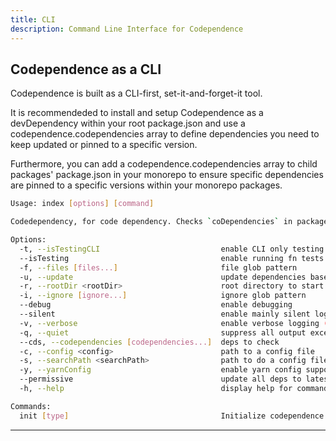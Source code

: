 ```yaml
---
title: CLI
description: Command Line Interface for Codependence
---
```


<section>

# Codependence as a CLI

Codependence is built as a CLI-first, set-it-and-forget-it tool.

It is recommendeded to install and setup Codependence as a devDependency within your root package.json and use a codependence.codependencies array to define dependencies you need to keep updated or pinned to a specific version.

Furthermore, you can add a codependence.codependencies array to child packages' package.json in your monorepo to ensure specific dependencies are pinned to a specific versions within your monorepo packages.

```bash
Usage: index [options] [command]

Codedependency, for code dependency. Checks `coDependencies` in package.json files to ensure dependencies are up-to-date

Options:
  -t, --isTestingCLI                           enable CLI only testing
  --isTesting                                  enable running fn tests w/o overwriting
  -f, --files [files...]                       file glob pattern
  -u, --update                                 update dependencies based on check
  -r, --rootDir <rootDir>                      root directory to start search
  -i, --ignore [ignore...]                     ignore glob pattern
  --debug                                      enable debugging
  --silent                                     enable mainly silent logging
  -v, --verbose                                enable verbose logging (shows debug info)
  -q, --quiet                                  suppress all output except errors
  --cds, --codependencies [codependencies...]  deps to check
  -c, --config <config>                        path to a config file
  -s, --searchPath <searchPath>                path to do a config file search
  -y, --yarnConfig                             enable yarn config support
  --permissive                                 update all deps to latest except those in codependencies
  -h, --help                                   display help for command

Commands:
  init [type]                                  Initialize codependence configuration interactively
```

---

</section>
